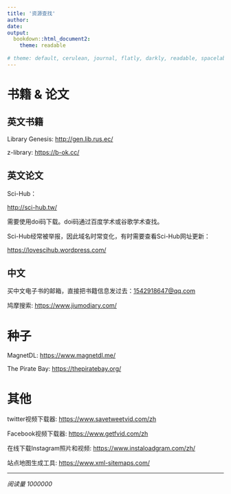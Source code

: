 ```yaml
---
title: '资源查找'
author: 
date: 
output:
  bookdown::html_document2:
    theme: readable
    
# theme: default, cerulean, journal, flatly, darkly, readable, spacelab, united, cosmo, lumen, paper, sandstone, simplex, yeti
---
```


# 书籍 & 论文

## 英文书籍

Library Genesis: <http://gen.lib.rus.ec/>  

z-library: <https://b-ok.cc/>


## 英文论文

Sci-Hub：

<http://sci-hub.tw/>

需要使用doi码下载。doi码通过百度学术或谷歌学术查找。

Sci-Hub经常被举报，因此域名时常变化，有时需要查看Sci-Hub网址更新：   

<https://lovescihub.wordpress.com/>

## 中文

买中文电子书的邮箱，直接把书籍信息发过去：<1542918647@qq.com>

鸠摩搜索: <https://www.jiumodiary.com/>

# 种子

MagnetDL: <https://www.magnetdl.me/>

The Pirate Bay: <https://thepiratebay.org/>

# 其他


twitter视频下载器: <https://www.savetweetvid.com/zh>

Facebook视频下载器: <https://www.getfvid.com/zh>

在线下载Instagram照片和视频: <https://www.instaloadgram.com/zh/>

站点地图生成工具: <https://www.xml-sitemaps.com/>

---

<span id="<Your/Path/Name>" class="leancloud_visitors" data-flag-title="Your Article Title">
    <em class="post-meta-item-text">阅读量 </em>
    <i class="leancloud-visitors-count">1000000</i>
</span>


<script src='//unpkg.com/valine/dist/Valine.min.js'></script>

</head>
  <body>

<div id="vcomments"></div>
  <script>
var valine = new Valine();
valine.init({
    el: '#vcomments',
    appId: 'ENqAtKJ5L5YmUOk2P8Q6Qkcb-gzGzoHsz',
    appKey: 'CF587qMfelC8Dqrdtg9pPAgr',
    lang:'en'  , // 设置英文评论界面
    notify: true,
    verify: true,
    visitor: true
  })
</script>
  </body>
  
  